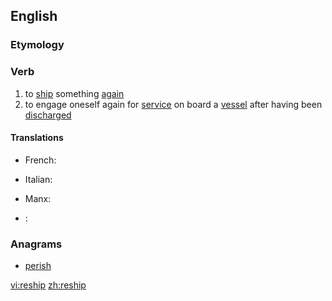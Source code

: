 ==English==

===Etymology===
{{prefix|re|ship}}

===Verb===
{{en-verb|reships|reshipping|reshipped}}

# to [[ship]] something [[again]]
# to engage oneself again for [[service]] on board a [[vessel]] after having been [[discharge]]d

====Translations====
{{trans-top|to ship something again}}
* French: {{t|fr|réexpédier}}
{{trans-mid}}
{{trans-bottom}}

{{trans-top|to engage oneself again for service on board a vessel after having been discharged}}
* Italian: {{t|it|reimbarcarsi}}
{{trans-mid}}
* Manx: {{t|gv|aachur er boayrd}}
{{trans-bottom}}

{{ttbc-top}}
* {{ttbc|gv}}: {{t|gv|aachur er boayrd}}
{{trans-mid}}
{{trans-bottom}}

===Anagrams===
* [[perish#English|perish]]

[[vi:reship]]
[[zh:reship]]